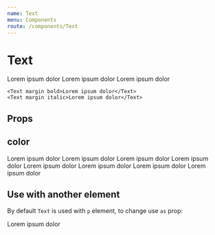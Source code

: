 ```yaml
---
name: Text
menu: Components
route: /components/Text
---
```



# Text

<Playground>
    <Text size="small" margin>Lorem ipsum dolor</Text>
    <Text margin>Lorem ipsum dolor</Text>
    <Text size="lead" margin>Lorem ipsum dolor</Text>

    <Text margin bold>Lorem ipsum dolor</Text>
    <Text margin italic>Lorem ipsum dolor</Text>
</Playground>

## Props

<Props of={Text} />

## color

<Playground>
    <Text color="white" margin>Lorem ipsum dolor</Text>
    <Text color="default" margin>Lorem ipsum dolor</Text>
    <Text color="primary" margin>Lorem ipsum dolor</Text>
    <Text color="accent" margin>Lorem ipsum dolor</Text>
    <Text color="error" margin>Lorem ipsum dolor</Text>
    <Text color="alert" margin>Lorem ipsum dolor</Text>
    <Text color="done" margin>Lorem ipsum dolor</Text>
    <Text color="progress">Lorem ipsum dolor</Text>
</Playground>

## Use with another element

By default `Text` is used with `p` element, to change use `as` prop:

<Playground>
    <Text as="span">Lorem ipsum dolor</Text>
</Playground>
